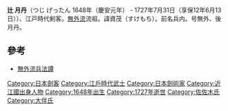 {{unreferenced|time=2013-09-29T12:47:15+00:00}}
'''辻 月丹'''（つじ げったん 1648年（慶安元年） - 1727年7月31日（享保12年6月13日））、江戸時代剣客。[[無外流|無外流]]流祖。諱資茂（すけもち）。前名兵内。号無外、後月丹。

== 參考 ==
* [http://www.mugairyu-hyohotan.com/ 無外流兵法譚] 

{{DEFAULTSORT:つし けつたん}}
[[Category:日本劍客|Category:日本劍客]]
[[Category:江戶時代武士|Category:江戶時代武士]]
[[Category:日本劍術家|Category:日本劍術家]]
[[Category:近江國出身人物|Category:近江國出身人物]]
[[Category:1648年出生|Category:1648年出生]]
[[Category:1727年逝世|Category:1727年逝世]]
[[Category:佐佐木氏|Category:佐佐木氏]]
[[Category:大伴氏|Category:大伴氏]]